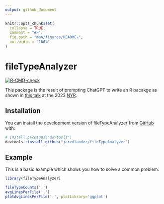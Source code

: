 ```yaml
---
output: github_document
---
```


<!-- README.md is generated from README.Rmd. Please edit that file -->

```r
knitr::opts_chunk$set(
  collapse = TRUE,
  comment = "#>",
  fig.path = "man/figures/README-",
  out.width = "100%"
)
```

# fileTypeAnalyzer

<!-- badges: start -->
[![R-CMD-check](https://github.com/jaredlander/fileTypeAnalyzer/actions/workflows/R-CMD-check.yaml/badge.svg)](https://github.com/jaredlander/fileTypeAnalyzer/actions/workflows/R-CMD-check.yaml)
<!-- badges: end -->

This package is the result of prompting ChatGPT to write an R pacakge as shown in [this talk](https://jaredlander.com/content/2023/07/LLMPackage.html) at the 2023 [NYR](https://www.rstats.ai/nyr).

## Installation

You can install the development version of fileTypeAnalyzer from [GitHub](https://github.com/) with:

``` r
# install.packages("devtools")
devtools::install_github("jaredlander/fileTypeAnalyzer")
```

## Example

This is a basic example which shows you how to solve a common problem:

```r
library(fileTypeAnalyzer)

fileTypeCounts('.')
avgLinesPerFile('.')
plotAvgLinesPerFile('.', plotLibrary='ggplot')
```
